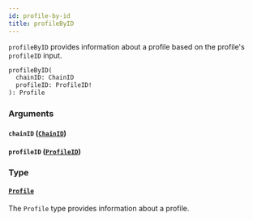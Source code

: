 ```yaml
---
id: profile-by-id
title: profileByID
---
```



`profileByID` provides information about a profile based on the profile's `profileID` input.

```graphql
profileByID(
  chainID: ChainID
  profileID: ProfileID!
): Profile
```


### Arguments

#### `chainID` ([`ChainID`](/cyberconnect/reference/scalars/chain-id))




#### `profileID` ([`ProfileID`](/cyberconnect/reference/scalars/profile-id))




### Type

#### [`Profile`](/cyberconnect/reference/objects/profile) 

The `Profile` type provides information about a profile.




